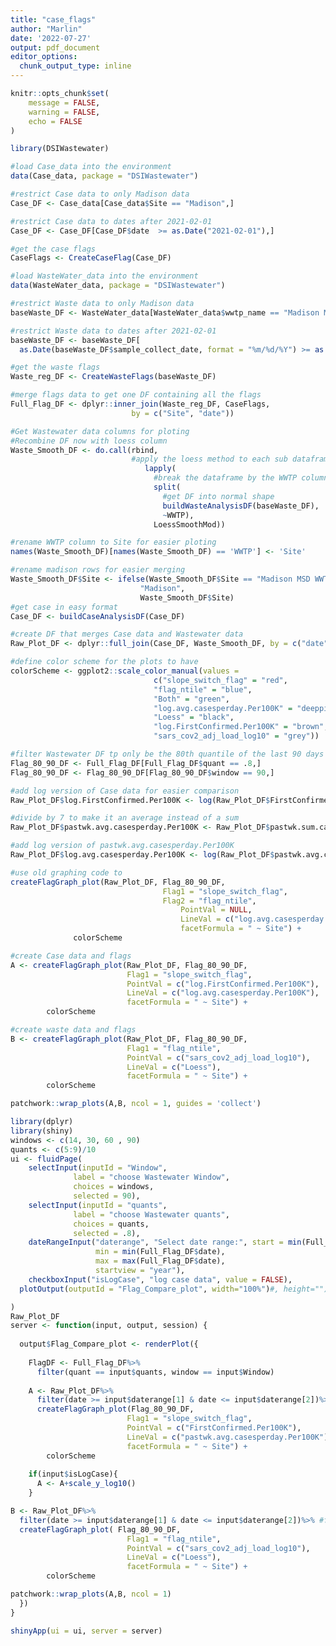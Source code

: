```yaml
---
title: "case_flags"
author: "Marlin"
date: '2022-07-27'
output: pdf_document
editor_options: 
  chunk_output_type: inline
---
```



```r
knitr::opts_chunk$set(
	message = FALSE,
	warning = FALSE,
	echo = FALSE
)
```

```r
library(DSIWastewater)
```

```r
#load Case_data into the environment
data(Case_data, package = "DSIWastewater")

#restrict Case data to only Madison data
Case_DF <- Case_data[Case_data$Site == "Madison",]

#restrict Case data to dates after 2021-02-01
Case_DF <- Case_DF[Case_DF$date  >= as.Date("2021-02-01"),]

#get the case flags
CaseFlags <- CreateCaseFlag(Case_DF)
```

```r
#load WasteWater_data into the environment
data(WasteWater_data, package = "DSIWastewater")

#restrict Waste data to only Madison data
baseWaste_DF <- WasteWater_data[WasteWater_data$wwtp_name == "Madison MSD WWTF",]

#restrict Waste data to dates after 2021-02-01
baseWaste_DF <- baseWaste_DF[
  as.Date(baseWaste_DF$sample_collect_date, format = "%m/%d/%Y") >= as.Date("2021-02-01"),]

#get the waste flags
Waste_reg_DF <- CreateWasteFlags(baseWaste_DF)
```

```r
#merge flags data to get one DF containing all the flags
Full_Flag_DF <- dplyr::inner_join(Waste_reg_DF, CaseFlags,
                           by = c("Site", "date"))
```

```r
#Get Wastewater data columns for ploting
#Recombine DF now with loess column
Waste_Smooth_DF <- do.call(rbind,
                           #apply the loess method to each sub dataframe
                              lapply(
                                #break the dataframe by the WWTP column
                                split(
                                  #get DF into normal shape
                                  buildWasteAnalysisDF(baseWaste_DF),
                                  ~WWTP),
                                LoessSmoothMod))

#rename WWTP column to Site for easier ploting
names(Waste_Smooth_DF)[names(Waste_Smooth_DF) == 'WWTP'] <- 'Site'

#rename madison rows for easier merging
Waste_Smooth_DF$Site <- ifelse(Waste_Smooth_DF$Site == "Madison MSD WWTF",
                             "Madison",
                             Waste_Smooth_DF$Site)
#get case in easy format
Case_DF <- buildCaseAnalysisDF(Case_DF)

#create DF that merges Case data and Wastewater data
Raw_Plot_DF <- dplyr::full_join(Case_DF, Waste_Smooth_DF, by = c("date", "Site"))
```

```r


#define color scheme for the plots to have
colorScheme <- ggplot2::scale_color_manual(values = 
                                c("slope_switch_flag" = "red",
                                "flag_ntile" = "blue",
                                "Both" = "green",
                                "log.avg.casesperday.Per100K" = "deeppink",
                                "Loess" = "black",
                                "log.FirstConfirmed.Per100K" = "brown",
                                "sars_cov2_adj_load_log10" = "grey"))

#filter Wastewater DF tp only be the 80th quantile of the last 90 days flags
Flag_80_90_DF <- Full_Flag_DF[Full_Flag_DF$quant == .8,]
Flag_80_90_DF <- Flag_80_90_DF[Flag_80_90_DF$window == 90,]

#add log version of Case data for easier comparison
Raw_Plot_DF$log.FirstConfirmed.Per100K <- log(Raw_Plot_DF$FirstConfirmed.Per100K)

#divide by 7 to make it an average instead of a sum
Raw_Plot_DF$pastwk.avg.casesperday.Per100K <- Raw_Plot_DF$pastwk.sum.casesperday.Per100K/7

#add log version of pastwk.avg.casesperday.Per100K
Raw_Plot_DF$log.avg.casesperday.Per100K <- log(Raw_Plot_DF$pastwk.avg.casesperday.Per100K)

#use old graphing code to 
createFlagGraph_plot(Raw_Plot_DF, Flag_80_90_DF,
                                  Flag1 = "slope_switch_flag",
                                  Flag2 = "flag_ntile",
                                      PointVal = NULL,
                                      LineVal = c("log.avg.casesperday.Per100K", "Loess"),
                                      facetFormula = " ~ Site") + 
              colorScheme
```

```r

#create Case data and flags
A <- createFlagGraph_plot(Raw_Plot_DF, Flag_80_90_DF,
                          Flag1 = "slope_switch_flag",
                          PointVal = c("log.FirstConfirmed.Per100K"),
                          LineVal = c("log.avg.casesperday.Per100K"),
                          facetFormula = " ~ Site") + 
        colorScheme

#create waste data and flags
B <- createFlagGraph_plot(Raw_Plot_DF, Flag_80_90_DF,
                          Flag1 = "flag_ntile",
                          PointVal = c("sars_cov2_adj_load_log10"),
                          LineVal = c("Loess"),
                          facetFormula = " ~ Site") + 
        colorScheme

patchwork::wrap_plots(A,B, ncol = 1, guides = 'collect')
```



```r
library(dplyr)
library(shiny)
windows <- c(14, 30, 60 , 90)
quants <- c(5:9)/10
ui <- fluidPage(
    selectInput(inputId = "Window", 
              label = "choose Wastewater Window", 
              choices = windows,
              selected = 90),
    selectInput(inputId = "quants", 
              label = "choose Wastewater quants", 
              choices = quants,
              selected = .8),
    dateRangeInput("daterange", "Select date range:", start = min(Full_Flag_DF$date), end = max(Full_Flag_DF$date),
                   min = min(Full_Flag_DF$date),
                   max = max(Full_Flag_DF$date),
                   startview = "year"),
    checkboxInput("isLogCase", "log case data", value = FALSE),
  plotOutput(outputId = "Flag_Compare_plot", width="100%")#, height="")

)
Raw_Plot_DF
server <- function(input, output, session) {
  
  output$Flag_Compare_plot <- renderPlot({
    
    FlagDF <- Full_Flag_DF%>%
      filter(quant == input$quants, window == input$Window)
    
    A <- Raw_Plot_DF%>%
      filter(date >= input$daterange[1] & date <= input$daterange[2])%>% #filter using date range
      createFlagGraph_plot(Flag_80_90_DF,
                          Flag1 = "slope_switch_flag",
                          PointVal = c("FirstConfirmed.Per100K"),
                          LineVal = c("pastwk.avg.casesperday.Per100K"),
                          facetFormula = " ~ Site") + 
        colorScheme
    
    if(input$isLogCase){
      A <- A+scale_y_log10()
    }

B <- Raw_Plot_DF%>%
  filter(date >= input$daterange[1] & date <= input$daterange[2])%>% #filter using date range
  createFlagGraph_plot( Flag_80_90_DF,
                          Flag1 = "flag_ntile",
                          PointVal = c("sars_cov2_adj_load_log10"),
                          LineVal = c("Loess"),
                          facetFormula = " ~ Site") + 
        colorScheme

patchwork::wrap_plots(A,B, ncol = 1)
  })
}

shinyApp(ui = ui, server = server)


```